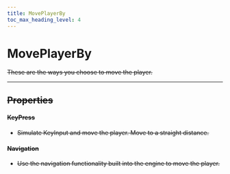 ```yaml
---
title: MovePlayerBy
toc_max_heading_level: 4
---
```


# MovePlayerBy <s generated />

These are the ways you choose to move the player.

<hr class="solid" />  <s generated />

## Properties <s generated />

#### KeyPress <s generated />

- Simulate KeyInput and move the player. Move to a straight distance.

#### Navigation <s generated />

- Use the navigation functionality built into the engine to move the player.

